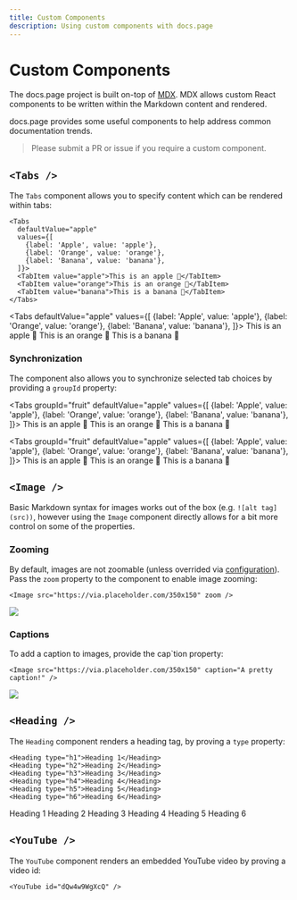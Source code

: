 ```yaml
---
title: Custom Components
description: Using custom components with docs.page
---
```


# Custom Components

The docs.page project is built on-top of [MDX](https://github.com/mdx-js/mdx). MDX allows 
custom React components to be written within the Markdown content and rendered.

docs.page provides some useful components to help address common documentation trends.

> Please submit a PR or issue if you require a custom component.

## `<Tabs />`

The `Tabs` component allows you to specify content which can be rendered within tabs:

```
<Tabs
  defaultValue="apple"
  values={[
    {label: 'Apple', value: 'apple'},
    {label: 'Orange', value: 'orange'},
    {label: 'Banana', value: 'banana'},
  ]}>
  <TabItem value="apple">This is an apple 🍎</TabItem>
  <TabItem value="orange">This is an orange 🍊</TabItem>
  <TabItem value="banana">This is a banana 🍌</TabItem>
</Tabs>
```

<Tabs
  defaultValue="apple"
  values={[
    {label: 'Apple', value: 'apple'},
    {label: 'Orange', value: 'orange'},
    {label: 'Banana', value: 'banana'},
  ]}>
  <TabItem value="apple">This is an apple 🍎</TabItem>
  <TabItem value="orange">This is an orange 🍊</TabItem>
  <TabItem value="banana">This is a banana 🍌</TabItem>
</Tabs>

### Synchronization

The component also allows you to synchronize selected tab choices by providing a `groupId` property:

<Tabs
  groupId="fruit"
  defaultValue="apple"
  values={[
    {label: 'Apple', value: 'apple'},
    {label: 'Orange', value: 'orange'},
    {label: 'Banana', value: 'banana'},
  ]}>
  <TabItem value="apple">This is an apple 🍎</TabItem>
  <TabItem value="orange">This is an orange 🍊</TabItem>
  <TabItem value="banana">This is a banana 🍌</TabItem>
</Tabs>

<Tabs
  groupId="fruit"
  defaultValue="apple"
  values={[
    {label: 'Apple', value: 'apple'},
    {label: 'Orange', value: 'orange'},
    {label: 'Banana', value: 'banana'},
  ]}>
  <TabItem value="apple">This is an apple 🍎</TabItem>
  <TabItem value="orange">This is an orange 🍊</TabItem>
  <TabItem value="banana">This is a banana 🍌</TabItem>
</Tabs>

## `<Image />`

Basic Markdown syntax for images works out of the box (e.g. `![alt tag](src))`, however using the `Image`
component directly allows for a bit more control on some of the properties.

### Zooming

By default, images are not zoomable (unless overrided via [configuration](/configuration)). Pass the `zoom` property to the component to enable image zooming:

```
<Image src="https://via.placeholder.com/350x150" zoom />
```

<Image src="https://via.placeholder.com/350x150" zoom />

### Captions

To add a caption to images, provide the cap`tion property:

```
<Image src="https://via.placeholder.com/350x150" caption="A pretty caption!" />
```

<Image src="https://via.placeholder.com/350x150" caption="A pretty caption!" />

## `<Heading />`

The `Heading` component renders a heading tag, by proving a `type` property:

```
<Heading type="h1">Heading 1</Heading>
<Heading type="h2">Heading 2</Heading>
<Heading type="h3">Heading 3</Heading>
<Heading type="h4">Heading 4</Heading>
<Heading type="h5">Heading 5</Heading>
<Heading type="h6">Heading 6</Heading>
```

<Heading type="h1">Heading 1</Heading>
<Heading type="h2">Heading 2</Heading>
<Heading type="h3">Heading 3</Heading>
<Heading type="h4">Heading 4</Heading>
<Heading type="h5">Heading 5</Heading>
<Heading type="h6">Heading 6</Heading>

## `<YouTube />`

The `YouTube` component renders an embedded YouTube video by proving a video id:

```
<YouTube id="dQw4w9WgXcQ" />
```

<YouTube id="dQw4w9WgXcQ" />
